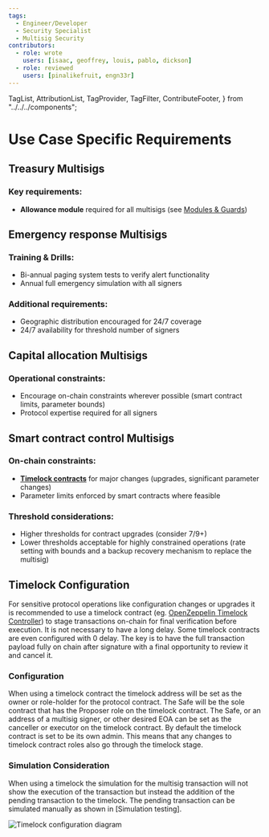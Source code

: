 ```yaml
---
tags:
  - Engineer/Developer
  - Security Specialist
  - Multisig Security
contributors:
  - role: wrote
    users: [isaac, geoffrey, louis, pablo, dickson]
  - role: reviewed
    users: [pinalikefruit, engn33r]
---
```


  TagList,
  AttributionList,
  TagProvider,
  TagFilter,
  ContributeFooter,
} from "../../../components";

<TagProvider>
<TagFilter />

# Use Case Specific Requirements

<TagList tags={frontmatter.tags} />
<AttributionList contributors={frontmatter.contributors} />

## Treasury Multisigs

### Key requirements:

- **Allowance module** required for all multisigs (see [Modules & Guards](/multisig-for-protocols/setup-and-configuration#modules--guards))

## Emergency response Multisigs

### Training & Drills:

- Bi-annual paging system tests to verify alert functionality
- Annual full emergency simulation with all signers

### Additional requirements:

- Geographic distribution encouraged for 24/7 coverage
- 24/7 availability for threshold number of signers

## Capital allocation Multisigs

### Operational constraints:

- Encourage on-chain constraints wherever possible (smart contract limits, parameter bounds)
- Protocol expertise required for all signers

## Smart contract control Multisigs

### On-chain constraints:

- [**Timelock contracts**](#timelock-configuration) for major changes (upgrades, significant parameter changes)
- Parameter limits enforced by smart contracts where feasible

### Threshold considerations:

- Higher thresholds for contract upgrades (consider 7/9+)
- Lower thresholds acceptable for highly constrained operations (rate setting with bounds and a backup recovery mechanism to replace the multisig)

## Timelock Configuration

For sensitive protocol operations like configuration changes or upgrades it is recommended to use a timelock contract (eg. [OpenZeppelin Timelock Controller](https://docs.openzeppelin.com/contracts/5.x/api/governance#TimelockController)) to stage transactions on-chain for final verification before execution. It is not necessary to have a long delay. Some timelock contracts are even configured with 0 delay. The key is to have the full transaction payload fully on chain after signature with a final opportunity to review it and cancel it.

### Configuration

When using a timelock contract the timelock address will be set as the owner or role-holder for the protocol contract.
The Safe will be the sole contract that has the Proposer role on the timelock contract.
The Safe, or an address of a multisig signer, or other desired EOA can be set as the canceller or executor on the timelock contract.
By default the timelock contract is set to be its own admin. This means that any changes to timelock contract roles also go through the timelock stage.

### Simulation Consideration

When using a timelock the simulation for the multisig transaction will not show the execution of the transaction but instead the addition of the pending transaction to the timelock. The pending transaction can be simulated manually as shown in [Simulation testing].

![Timelock configuration diagram](https://frameworks-static.s3.us-east-2.amazonaws.com/images/multisig-for-protocols/timelock-configuration-diagram.png)

</TagProvider>
<ContributeFooter />
